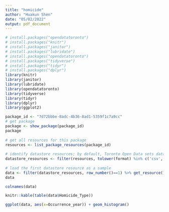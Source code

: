 ```yaml
---
title: "homicide"
author: "Huakun Shen"
date: "05/02/2022"
output: pdf_document
---
```



```r
# install.packages("opendatatoronto")
# install.packages("knitr")
# install.packages("janitor")
# install.packages("lubridate")
# install.packages("opendatatoronto")
# install.packages("tidyverse")
# install.packages("tidyr")
# install.packages("dplyr")
library(knitr)
library(janitor)
library(lubridate)
library(opendatatoronto)
library(tidyverse)
library(tidyr)
library(dplyr)
library(ggplot2)
```

```r
package_id <- "7d72bbbe-8adc-4b36-8ad1-5359f1c7a9cc"
# get package
package <- show_package(package_id)
package
 
# get all resources for this package
resources <- list_package_resources(package_id)
 
# identify datastore resources; by default, Toronto Open Data sets datastore resource format to CSV for non-geospatial and GeoJSON for geospatial resources
datastore_resources <- filter(resources, tolower(format) %in% c('csv', 'geojson'))
 
# load the first datastore resource as a sample
data <- filter(datastore_resources, row_number()==1) %>% get_resource()
data
```

```r
colnames(data)
```

```r
knitr::kable(table(data$Homicide_Type))
```
```r
ggplot(data, aes(x=Occurrence_year)) + geom_histogram()
```








